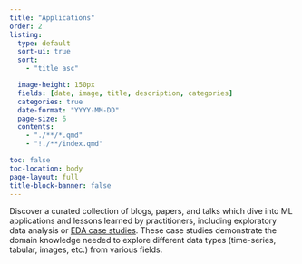 ```yaml
---
title: "Applications"
order: 2
listing:
  type: default
  sort-ui: true
  sort:
    - "title asc"

  image-height: 150px
  fields: [date, image, title, description, categories]
  categories: true
  date-format: "YYYY-MM-DD"
  page-size: 6
  contents:
    - "./**/*.qmd"
    - "!./**/index.qmd"

toc: false
toc-location: body
page-layout: full
title-block-banner: false
---
```

Discover a curated collection of blogs, papers, and talks which dive into ML applications and lessons learned by practitioners, including exploratory data analysis or [EDA case studies](https://uw-madison-datascience.github.io/ML-X-Nexus/Resources/EDA-examples/). These case studies demonstrate the domain knowledge needed to explore different data types (time-series, tabular, images, etc.) from various fields.
